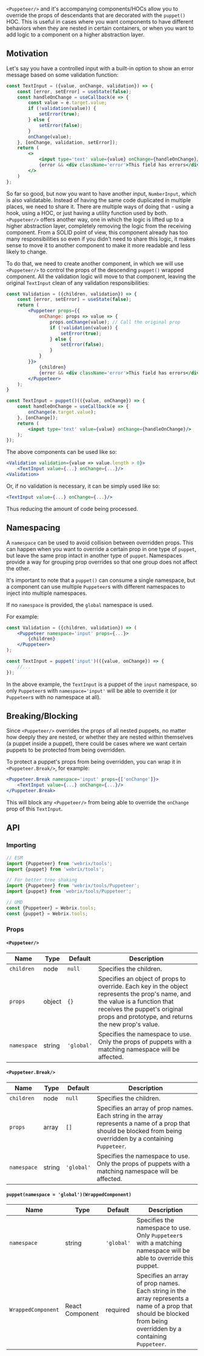`<Puppeteer/>` and it's accompanying components/HOCs allow you to override the props of descendants
that are decorated with the `puppet()` HOC. This is useful in cases where you want components to
have different behaviors when they are nested in certain containers, or when you want to add
logic to a component on a higher abstraction layer.

## Motivation

Let's say you have a controlled input with a built-in option to show an error
message based on some validation function:

```jsx
const TextInput = ({value, onChange, validation}) => {
    const [error, setError] = useState(false);
    const handleOnChange = useCallback(e => {
        const value = e.target.value;
        if (!validation(value)) {
            setError(true);
        } else {
            setError(false);
        }
        onChange(value);
    }, [onChange, validation, setError]);
    return (
        <>
            <input type='text' value={value} onChange={handleOnChange}/>
            {error && <div className='error'>This field has errors</div>}
        </>
    )
};
```

So far so good, but now you want to have another input, `NumberInput`, which is also validatable.
Instead of having the same code duplicated in multiple places, we need to share it. There are multiple
ways of doing that - using a hook, using a HOC, or just having a utility function used by both.
`<Puppeteer/>` offers another way, one in which the logic is lifted up to a higher abstraction
layer, completely removing the logic from the receiving component. From a SOLID point of view,
this component already has too many responsibilities so even if you didn't need to share this
logic, it makes sense to move it to another component to make it more readable and less likely to change.

To do that, we need to create another component, in which we will use `<Puppeteer/>` to control
the props of the descending `puppet()` wrapped component. All the validation logic will move to that
component, leaving the original `TextInput` clean of any validation responsibilities:

```jsx
const Validation = ({children, validation}) => {
    const [error, setError] = useState(false);
    return (
        <Puppeteer props={{
            onChange: props => value => {
                props.onChange(value); // Call the original prop
                if (!validation(value)) {
                    setError(true);
                } else {
                    setError(false);
                }
            }
        }}>
            {children}
            {error && <div className='error'>This field has errors</div>}
        </Puppeteer>
    );
}

const TextInput = puppet()(({value, onChange}) => {
    const handleOnChange = useCallback(e => {
        onChange(e.target.value);
    }, [onChange]);
    return (
        <input type='text' value={value} onChange={handleOnChange}/>
    );
});
```

The above components can be used like so:

```jsx
<Validation validation={value => value.length > 0}>
    <TextInput value={...} onChange={...}/>
<Validation>
```

Or, if no validation is necessary, it can be simply used like so:

```jsx
<TextInput value={...} onChange={...}/>
```

Thus reducing the amount of code being processed.

## Namespacing

A `namespace` can be used to avoid collision between overridden props.
This can happen when you want to override a certain prop in one type of `puppet`, but
leave the same prop intact in another type of `puppet`.
Namespaces provide a way for grouping prop overrides so that one group does not affect the other.

It's important to note that a `puppet()` can consume a single namespace, but a component can
use multiple `Puppeteer`s with different namespaces to inject into multiple namespaces.

If no `namespace` is provided, the `global` namespace is used.

For example:

```jsx
const Validation = ({children, validation}) => (
    <Puppeteer namespace='input' props={...}>
        {children}
    </Puppeteer>
);

const TextInput = puppet('input')(({value, onChange}) => {
    //...
});
```

In the above example, the `TextInput` is a puppet of the `input` namespace, so only `Puppeteer`s with `namespace='input'`
will be able to override it (or `Puppeteer`s with no namespace at all).

## Breaking/Blocking

Since `<Puppeteer/>` overrides the props of all nested puppets, no matter how deeply they are nested, or whether they are nested
within themselves (a puppet inside a puppet), there could be cases where we want certain puppets to be protected from being
overridden.

To protect a puppet's props from being overridden, you can wrap it in `<Puppeteer.Break/>`, for example:

```jsx
<Puppeteer.Break namespace='input' props={['onChange']}>
    <TextInput value={...} onChange={...}/>
</Puppeteer.Break>
```

This will block any `<Puppeteer/>` from being able to override the `onChange` prop of this `TextInput`.

## API

### Importing

```jsx
// ESM
import {Puppeteer} from 'webrix/tools';
import {puppet} from 'webrix/tools';

// For better tree shaking
import {Puppeteer} from 'webrix/tools/Puppeteer';
import {puppet} from 'webrix/tools/Puppeteer';

// UMD
const {Puppeteer} = Webrix.tools;
const {puppet} = Webrix.tools;
```

### Props

#### `<Puppeteer/>`

Name|Type|Default|Description
---|---|---|---
`children`|node|`null`|Specifies the children.
`props`|object|`{}`|Specifies an object of props to override. Each key in the object represents the prop's name, and the value is a function that receives the puppet's original props and prototype, and returns the new prop's value.
`namespace`|string|`'global'`|Specifies the namespace to use. Only the props of puppets with a matching namespace will be affected.

#### `<Puppeteer.Break/>`

Name|Type|Default|Description
---|---|---|---
`children`|node|`null`|Specifies the children.
`props`|array|`[]`|Specifies an array of prop names. Each string in the array represents a name of a prop that should be blocked from being overridden by a containing `Puppeteer`.
`namespace`|string|`'global'`|Specifies the namespace to use. Only the props of puppets with a matching namespace will be affected.


#### `puppet(namespace = 'global')(WrappedComponent)`

Name|Type|Default|Description
---|---|---|---
`namespace`|string|`'global'`|Specifies the namespace to use. Only `Puppeteer`s with a matching namespace will be able to override this puppet.
`WrappedComponent`|React Component|required|Specifies an array of prop names. Each string in the array represents a name of a prop that should be blocked from being overridden by a containing `Puppeteer`.

